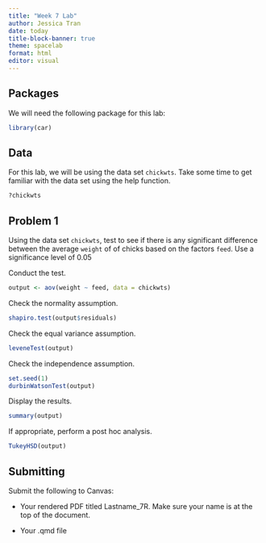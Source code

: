 ```yaml
---
title: "Week 7 Lab"
author: Jessica Tran
date: today 
title-block-banner: true
theme: spacelab
format: html
editor: visual
---
```


## Packages

We will need the following package for this lab:

```r
library(car)
```

## Data

For this lab, we will be using the data set `chickwts`. Take some time to get familiar with the data set using the help function.

```r
?chickwts
```

## Problem 1

Using the data set `chickwts`, test to see if there is any significant difference between the average `weight` of of chicks based on the factors `feed`. Use a significance level of 0.05

Conduct the test.

```r
output <- aov(weight ~ feed, data = chickwts)
```

Check the normality assumption.

```r
shapiro.test(output$residuals)
```

Check the equal variance assumption.

```r
leveneTest(output)
```

Check the independence assumption.

```r
set.seed(1)
durbinWatsonTest(output)
```

Display the results.

```r
summary(output)
```

If appropriate, perform a post hoc analysis.

```r
TukeyHSD(output)
```

## Submitting

Submit the following to Canvas:

-   Your rendered PDF titled Lastname_7R. Make sure your name is at the top of the document.

-   Your .qmd file
